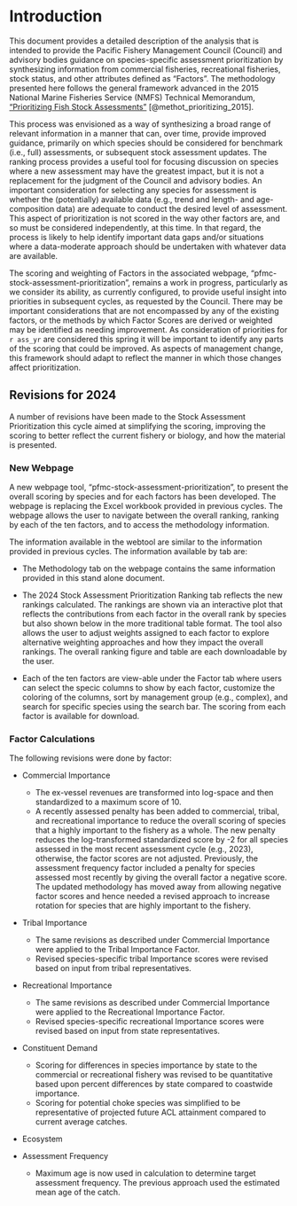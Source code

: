 # Introduction

This document provides a detailed description of the analysis that is intended to provide the Pacific Fishery Management Council (Council) and advisory bodies guidance on species-specific assessment prioritization by synthesizing information from commercial fisheries, recreational fisheries, stock status, and other attributes defined as "Factors". The methodology presented here follows the general framework advanced in the 2015 National Marine Fisheries Service (NMFS) Technical Memorandum, ["Prioritizing Fish Stock Assessments"](https://www.st.nmfs.noaa.gov/Assets/stock/documents/PrioritizingFishStockAssessments_FinalWeb.pdf) [@methot_prioritizing_2015].  

This process was envisioned as a way of synthesizing a broad range of relevant information in a manner that can, over time, provide improved guidance, primarily on which species should be considered for benchmark (i.e., full) assessments, or subsequent stock assessment updates. The ranking process provides a useful tool for focusing discussion on species where a new assessment may have the greatest impact, but it is not a replacement for the judgment of the Council and advisory bodies. An important consideration for selecting any species for assessment is whether the (potentially) available data (e.g., trend and length- and age-composition data) are adequate to conduct the desired level of assessment. This aspect of prioritization is not scored in the way other factors are, and so must be considered independently, at this time.  In that regard, the process is likely to help identify important data gaps and/or situations where a data-moderate approach should be undertaken with whatever data are available.

The scoring and weighting of Factors in the associated webpage, "pfmc-stock-assessment-prioritization", remains a work in progress, particularly as we consider its ability, as currently configured, to provide useful insight into priorities in subsequent cycles, as requested by the Council. There may be important considerations that are not encompassed by any of the existing factors, or the methods by which Factor Scores are derived or weighted may be identified as needing improvement. As consideration of priorities for `r ass_yr` are considered this spring it will be important to identify any parts of the scoring that could be improved. As aspects of management change, this framework should adapt to reflect the manner in which those changes affect prioritization.  

## Revisions for 2024

A number of revisions have been made to the Stock Assessment Prioritization this cycle aimed at simplifying the scoring, improving the scoring to better reflect the current fishery or biology, and how the material is presented.

### New Webpage

A new webpage tool, "pfmc-stock-assessment-prioritization", to present the overall scoring by species and for each factors has been developed. The webpage is replacing the Excel workbook provided in previous cycles.  The webpage allows the user to navigate between the overall ranking, ranking by each of the ten factors, and to access the methodology information.  

The information available in the webtool are similar to the information provided in previous cycles.  The information available by tab are:

* The Methodology tab on the webpage contains the same information provided in this stand alone document. 

* The 2024 Stock Assessment Prioritization Ranking tab reflects the new rankings calculated.  The rankings are shown via an interactive plot that reflects the contributions from each factor in the overall rank by species but also shown below in the more traditional table format. The tool also allows the user to adjust weights assigned to each factor to explore alternative weighting approaches and how they impact the overall rankings. The overall ranking figure and table are each downloadable by the user.

* Each of the ten factors are view-able under the Factor tab where users can select the specic columns to show by each factor, customize the coloring of the columns, sort by management group (e.g., complex), and search for specific species using the search bar. The scoring from each factor is available for download.

### Factor Calculations

The following revisions were done by factor:

* Commercial Importance
  + The ex-vessel revenues are transformed into log-space and then standardized to a maximum score of 10.
  + A recently assessed penalty has been added to commercial, tribal, and recreational importance to reduce the overall scoring of species that a highly important to the fishery as a whole.  The new penalty reduces the log-transformed standardized score by -2 for all species assessed in the most recent assessment cycle (e.g., 2023), otherwise, the factor scores are not adjusted. Previously, the assessment frequency factor included a penalty for species assessed most recently by giving the overall factor a negative score.  The updated methodology has moved away from allowing negative factor scores and hence needed a revised approach to increase rotation for species that are highly important to the fishery.  


* Tribal Importance
  + The same revisions as described under Commercial Importance were applied to the Tribal Importance Factor.
  + Revised species-specific tribal Importance scores were revised based on input from tribal representatives.

* Recreational Importance
  + The same revisions as described under Commercial Importance were applied to the Recreational Importance Factor.
  + Revised species-specific recreational Importance scores were revised based on input from state representatives.

* Constituent Demand
  + Scoring for differences in species importance by state to the commercial or recreational fishery was revised to be quantitative based upon percent differences by state compared to coastwide importance.
  + Scoring for potential choke species was simplified to be representative of projected future ACL attainment compared to current average catches.

* Ecosystem


* Assessment Frequency
  + Maximum age is now used in calculation to determine target assessment frequency. The previous approach used the estimated mean age of the catch.



\newpage